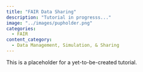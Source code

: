 ```yaml
---
title: "FAIR Data Sharing"
description: "Tutorial in progresss..."
image: "../images/pupholder.png"
categories:
  - FAIR
content_category:
  - Data Management, Simulation, & Sharing
---
```


This is a placeholder for a yet-to-be-created tutorial.

<!-- The HTML code block below should be uncommented, and the URL and href fields replaced with the link to the tutorial -->

<!-- ```{=html} -->
<!-- <!DOCTYPE html> -->
<!-- <meta charset="utf-8"> -->
<!-- <meta http-equiv="refresh" content="0; URL=../../Collaborative-RStudio-GitHub/"> -->
<!-- <link rel="canonical" href="https://lmu-osc.github.io/Collaborative-RStudio-GitHub/"> -->
<!-- ``` -->
